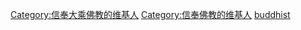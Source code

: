 {{Userbox
  |id=[[File:Flag of Buddhism.svg|50px|皈依佛法僧]]
  |id-c=#e7f2fd
  |info=这个用户信奉'''[[大乘佛教]]'''。
  |info-c=#e7f2fd
  |info-s=10
  |border-c=lightsteelblue
}} 
<includeonly>[[Category:信奉大乘佛教的维基人]]
[[Category:信奉佛教的维基人]]</includeonly>
<noinclude>[[Category:宗教信仰用戶框模板|buddhist]]</noinclude>